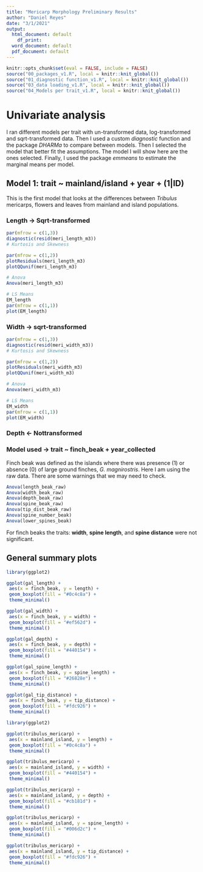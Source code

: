 ```yaml
---
title: "Mericarp Morphology Preliminary Results"
author: "Daniel Reyes"
date: "3/1/2021"
output:
  html_document: default
    df_print: 
  word_document: default 
  pdf_document: default
---
```


```r
knitr::opts_chunk$set(eval = FALSE, include = FALSE)
source("00_packages_v1.R", local = knitr::knit_global())
source("01_diagnostic function_v1.R", local = knitr::knit_global())
source("03_data loading_v1.R", local = knitr::knit_global())
source("04_Models per trait_v1.R", local = knitr::knit_global())
```

# Univariate analysis

I ran different models per trait with un-transformed data, log-transformed and sqrt-transformed data. Then I used a custom *diagnostic* function and the package *DHARMa* to compare between models.
Then I selected the model that better fit the assumptions. The model I will show here are the ones selected.
Finally, I used the package *emmeans* to estimate the marginal means per model.

## Model 1: trait ~ mainland/island + year + (1|ID)

This is the first model that looks at the differences between *Tribulus* mericarps, flowers and leaves from mainland and island populations.

### Length -> Sqrt-transformed

```r
par(mfrow = c(1,3))
diagnostic(resid(meri_length_m3))
# Kurtosis and Skewness

par(mfrow = c(1,2))
plotResiduals(meri_length_m3)
plotQQunif(meri_length_m3)

# Anova
Anova(meri_length_m3)

# LS Means
EM_length
par(mfrow = c(1,1))
plot(EM_length)
```

### Width -> sqrt-transformed

```r
par(mfrow = c(1,3))
diagnostic(resid(meri_width_m3))
# Kurtosis and Skewness

par(mfrow = c(1,2))
plotResiduals(meri_width_m3)
plotQQunif(meri_width_m3)

# Anova
Anova(meri_width_m3)

# LS Means
EM_width
par(mfrow = c(1,1))
plot(EM_width)
```

### Depth <- Nottransformed

### Model used -> trait ~ finch_beak + year_collected
Finch beak was defined as the islands where there was presence (1) or absence (0) of large ground finches, _G. magnirostris_. Here I am using the raw data. There are some warnings that we may need to check.

```r
Anova(length_beak_raw)
Anova(width_beak_raw)
Anova(depth_beak_raw)
Anova(spine_beak_raw)
Anova(tip_dist_beak_raw)
Anova(spine_number_beak)
Anova(lower_spines_beak)

```

For finch beaks the traits: **width**, **spine length**, and **spine distance** were not significant.


## General summary plots


```r

library(ggplot2)

ggplot(gal_length) +
 aes(x = finch_beak, y = length) +
 geom_boxplot(fill = "#0c4c8a") +
 theme_minimal()

ggplot(gal_width) +
 aes(x = finch_beak, y = width) +
 geom_boxplot(fill = "#ef562d") +
 theme_minimal()

ggplot(gal_depth) +
 aes(x = finch_beak, y = depth) +
 geom_boxplot(fill = "#440154") +
 theme_minimal()

ggplot(gal_spine_length) +
 aes(x = finch_beak, y = spine_length) +
 geom_boxplot(fill = "#26828e") +
 theme_minimal()

ggplot(gal_tip_distance) +
 aes(x = finch_beak, y = tip_distance) +
 geom_boxplot(fill = "#fdc926") +
 theme_minimal()


```
```r

library(ggplot2)

ggplot(tribulus_mericarp) +
 aes(x = mainland_island, y = length) +
 geom_boxplot(fill = "#0c4c8a") +
 theme_minimal()

ggplot(tribulus_mericarp) +
 aes(x = mainland_island, y = width) +
 geom_boxplot(fill = "#440154") +
 theme_minimal()

ggplot(tribulus_mericarp) +
 aes(x = mainland_island, y = depth) +
 geom_boxplot(fill = "#cb181d") +
 theme_minimal()

ggplot(tribulus_mericarp) +
 aes(x = mainland_island, y = spine_length) +
 geom_boxplot(fill = "#006d2c") +
 theme_minimal()

ggplot(tribulus_mericarp) +
 aes(x = mainland_island, y = tip_distance) +
 geom_boxplot(fill = "#fdc926") +
 theme_minimal()

```

